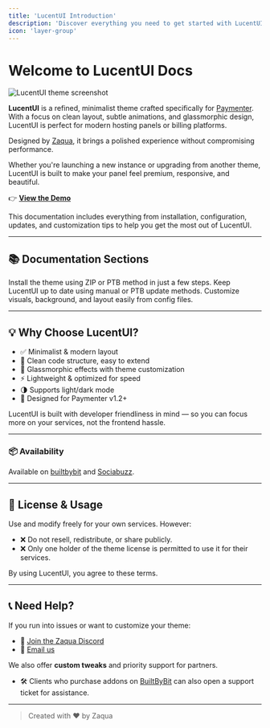 ```yaml
---
title: 'LucentUI Introduction'
description: 'Discover everything you need to get started with LucentUI, a minimalist theme for Paymenter.'
icon: 'layer-group'
---
```

# Welcome to LucentUI Docs

<img
    src="/images/Page2.png"
    alt="LucentUI theme screenshot"
/>

**LucentUI** is a refined, minimalist theme crafted specifically for [Paymenter](https://paymenter.org). With a focus on clean layout, subtle animations, and glassmorphic design, LucentUI is perfect for modern hosting panels or billing platforms.

Designed by [Zaqua](https://zaqua.zerocloud.id), it brings a polished experience without compromising performance.

<Info>Whether you're launching a new instance or upgrading from another theme, LucentUI is built to make your panel feel premium, responsive, and beautiful.</Info>

👉 **[View the Demo](https://demo.zaqua.studio)**

This documentation includes everything from installation, configuration, updates, and customization tips to help you get the most out of LucentUI.

---

## 📚 Documentation Sections

<CardGroup cols={2}>
    <Card title="Get Started" icon="rocket" href="./get-started">
        Install the theme using ZIP or PTB method in just a few steps.
    </Card>
    <Card title="Updating" icon="rotate" href="./updating">
        Keep LucentUI up to date using manual or PTB update methods.
    </Card>
    <Card title="General Settings" icon="sliders" href="./general-settings">
        Customize visuals, background, and layout easily from config files.
    </Card>
</CardGroup>

---

## 💡 Why Choose LucentUI?

- ✅ Minimalist & modern layout
- 🧼 Clean code structure, easy to extend
- 🧊 Glassmorphic effects with theme customization
- ⚡ Lightweight & optimized for speed
- 🌗 Supports light/dark mode
- 🎯 Designed for Paymenter v1.2+

LucentUI is built with developer friendliness in mind — so you can focus more on your services, not the frontend hassle.

---

### 📦 Availability

Available on [builtbybit](https://builtbybit.com/resources/lucentui-minimalist-theme.70343) and [Sociabuzz](https://sociabuzz.com/aquageprek/p/lucentui-tema-minimalis-modern-untuk-paymenter).

---

## 📜 License & Usage

Use and modify freely for your own services. However:

- ❌ Do not resell, redistribute, or share publicly.
- ❌ Only one holder of the theme license is permitted to use it for their services.

By using LucentUI, you agree to these terms.

---

## 📞 Need Help?

If you run into issues or want to customize your theme:

- 💬 [Join the Zaqua Discord](https://discord.gg/UYMrM8kDne)
- 📧 [Email us](mailto:jstazka@icloud.com)

We also offer **custom tweaks** and priority support for partners.
- 🛠️ Clients who purchase addons on [BuiltByBit](https://builtbybit.com) can also open a support ticket for assistance.
---

> Created with ❤️ by Zaqua
